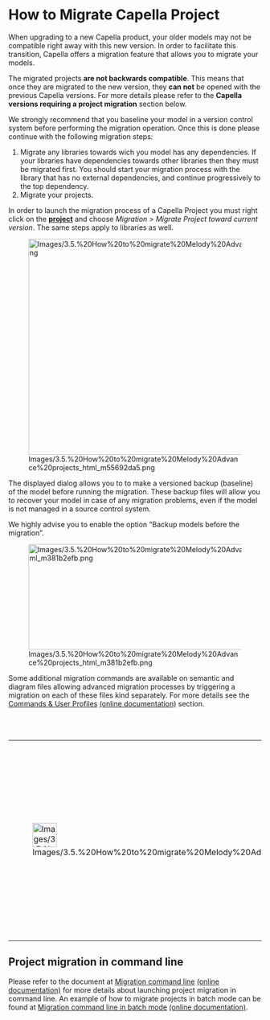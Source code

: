             
= How to Migrate Capella Project =

When upgrading to a new Capella product, your older models may not be compatible right away with this new version.
In order to facilitate this transition, Capella offers a migration feature that allows you to migrate your models.

The migrated projects '''are not backwards compatible'''. This means that once they are migrated to the new version, they '''can not''' be opened with the previous Capella versions. For more details please refer to the '''Capella versions requiring a project migration''' section below.

We strongly recommend that you baseline your model in a version control system before performing the migration operation. Once this is done please continue with the following migration steps:

# Migrate any libraries towards wich you model has any dependencies. If your libraries have dependencies towards other libraries then they must be migrated first. You should start your migration process with the library that has no external dependencies, and continue progressively to the top dependency.
# Migrate your projects.
 
In order to launch the migration process of a Capella Project you must right click on the <u>'''project'''</u> and choose ''Migration &gt; Migrate Project toward current version''. The same steps apply to libraries as well.

 
[[Image:Images/3.5.%20How%20to%20migrate%20Melody%20Advance%20projects_html_m55692da5.png|675x430px]]

 
The displayed dialog allows you to to make a versioned backup (baseline) of the model before running the migration.
These backup files will allow you to recover your model in case of any migration problems, even if the model is not managed in a source control system. 

We highly advise you to enable the option &ldquo;Backup models before the migration&rdquo;.

 
[[Image:Images/3.5.%20How%20to%20migrate%20Melody%20Advance%20projects_html_m381b2efb.png|567x210px]]


Some additional migration commands are available on semantic and diagram files allowing advanced migration processes by triggering a migration on each of these files kind separately. For more details see the [[../help/topic/org.polarsys.capella.preferences.doc/html/06.%20Preferences/6.4.%20Commands%20preferences.html?cp=6_1_21_1_11_0_0| Commands & User Profiles]] <span class="github-link">[[../../../org.polarsys.capella.preferences.doc/html/06. Preferences/6.4. Commands preferences.mediawiki|(online documentation)]]</span> section.

<br>
<br>
        
{| border="1"
|-
| 
[[Image:Images/3.5.%20How%20to%20migrate%20Melody%20Advance%20projects_html_3c78e109.png|48x48px]]

 
| 
At the end of the migration process, we recommend you to run a manual global refresh on all the diagrams of the migrated project. For more details see the [[../help/topic/org.polarsys.capella.ui.doc/html/05.%20Diagram%20Management/5.1.%20Diagram%20concepts.html?cp=6_1_6_0_1#Diagram_Refreshing_Strategies| Diagram Refreshing Strategies]] <span class="github-link">[[../../../org.polarsys.capella.ui.doc/html/05. Diagram Management/5.1. Diagram concepts.mediawiki#Diagram_Refreshing_Strategies|(online documentation)]]</span> section.

|}

== Project migration in command line==
Please refer to the document at [[../help/topic/org.polarsys.capella.commandline.doc/html/19.%20Command%20Line%20Support/19.1.%20Core%20Mechanism%20and%20Applications.html?cp=6_1_13_1_3#Migration| Migration command line]] <span class="github-link">[[../../../org.polarsys.capella.commandline.doc/html/19. Command Line Support/19.1. Core Mechanism and Applications.mediawiki#Migration|(online documentation)]]</span> for more details about launching project migration in command line.
An example of how to migrate projects in batch mode can be found at [[../help/topic/org.polarsys.capella.commandline.doc/html/19.%20Command%20Line%20Support/19.2.%20Migration%20and%20Post-Migration%20script%20example.html?cp=6_1_13_2| Migration command line in batch mode]] <span class="github-link">[[../../../org.polarsys.capella.commandline.doc/html/19. Command Line Support/19.2. Migration and Post-Migration script example.mediawiki|(online documentation)]]</span>.
   